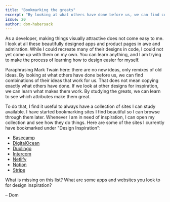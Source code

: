 ```yaml
---
title: "Bookmarking the greats"
excerpt: "By looking at what others have done before us, we can find combinations of their ideas that work for us."
issue: 20
author: dom-habersack
---
```

As a developer, making things visually attractive does not come easy to me. I look at all these beautifully designed apps and product pages in awe and admiration. While I could recreate many of their designs in code, I could not yet come up with them on my own. You can learn anything, and I am trying to make the process of learning how to design easier for myself.

Paraphrasing Mark Twain here: there are no new ideas, only remixes of old ideas. By looking at what others have done before us, we can find combinations of their ideas that work for us. That does not mean copying exactly what others have done. If we look at other designs for inspiration, we can learn what makes them work. By studying the greats, we can learn to see which attributes make them great.

To do that, I find it useful to always have a collection of sites I can study available. I have started bookmarking sites I find beautiful so I can browse through them later. Whenever I am in need of inspiration, I can open my collection and see how they do things. Here are some of the sites I currently have bookmarked under "Design Inspiration":

- [Basecamp](https://basecamp.com)
- [DigitalOcean](https://www.digitalocean.com)
- [Duolingo](https://www.duolingo.com)
- [Intercom](https://www.intercom.com)
- [Netlify](https://www.netlify.com)
- [Notion](https://www.notion.so)
- [Stripe](https://stripe.com)

What is missing on this list? What are some apps and websites you look to for design inspiration?

– Dom
